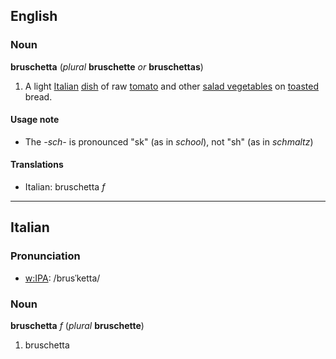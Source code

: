 ==English==


===Noun===
'''bruschetta''' (''plural'' '''bruschette''' ''or'' '''bruschettas''')

#A light [[Italian]] [[dish]] of raw [[tomato]] and other [[salad vegetable]]s on [[toast]]ed bread.

====Usage note====
*The ''-sch-'' is pronounced "sk" (as in ''school''), not "sh" (as in ''schmaltz'')

====Translations====
*Italian: bruschetta ''f''

----
==Italian==
===Pronunciation===
*[[w:IPA]]: /brusˈketta/

===Noun===
'''bruschetta''' ''f'' (''plural'' '''bruschette''')

#bruschetta